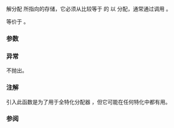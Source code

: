 {{cpp/memory/polymorphic_allocator/title|deallocate_bytes}}
{{cpp/memory/polymorphic_allocator/navbar}}

{{ddcl|since=c++20|1= 
void deallocate_bytes( void* p,
                       std::size_t nbytes,
                       std::size_t alignment = alignof(std::max_align_t) );
}}

解分配 {{c|p}} 所指向的存储，它必须从比较等于 {{c|*resource()}} 的 {{lc|std::pmr::memory_resource}} {{c|x}} 以 {{c|x.allocate(nbytes, alignment)}} 分配，通常通过调用 {{c|allocate_bytes(nbytes, alignment}}。

等价于 {{c|resource()-&gt;deallocate(p, nbytes, alignment);}}。

===参数===
{{par begin}}
{{par|p|指向要解分配的内存的指针}}
{{par|nbytes|原先分配的字节数}}
{{par|alignment|原先分配的对齐}}
{{par end}}

===异常===
不抛出。

===注解===
引入此函数是为了用于全特化分配器 {{c|std::pmr::polymorphic_allocator&lt;&gt;}}，但它可能在任何特化中都有用。

===参阅===
{{dsc begin}}
{{dsc inc|cpp/memory/polymorphic_allocator/dsc deallocate_object}}
{{dsc inc|cpp/memory/polymorphic_allocator/dsc delete_object}}
{{dsc inc|cpp/memory/allocator traits/dsc deallocate}}
{{dsc inc|cpp/memory/memory resource/dsc deallocate}}
{{dsc end}}

{{langlinks|en|es|ja|ru}}